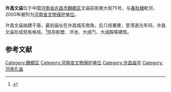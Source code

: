 {{coord|34|01|40|N|113|49|18|E|scale:10000|display=title}}
{{文物保护单位
|名称 = 春秋楼（含文庙）
|图片 = Xuchang Chunqiu Lou 2013.09.01 14-30-41.jpg
|级别 = 省级文物保护单位
|省名 = 河南省
|所在 = [[许昌市|许昌市]][[魏都区|魏都区]]
|分类 = 古建筑
|时代 = 清
|编号 = 3-100
|登录 = 2000年9月25日
}}
'''许昌文庙'''位于中国[[河南省|河南省]][[许昌市|许昌市]][[魏都区|魏都区]]文庙前街南大街75号，与[[春秋楼_(许昌)|春秋楼]]毗邻，2000年被列为[[河南省文物保护单位|河南省文物保护单位]]。

许昌文庙始建于唐，最初庙址在许昌城东南角，后几经重建，至清道光年间，许昌文庙形成现有格局。<ref>{{Cite web |url=http://edu.youth.cn/2013/0814/114705.shtml |title=河南许昌文庙正门紧闭几百年 网友建议重启 |accessdate=2014-04-15 |archive-date=2014-04-16 |archive-url=https://web.archive.org/web/20140416182208/http://edu.youth.cn/2013/0814/114705.shtml |dead-url=no }}</ref>现存影壁、泮池、大成门、大成殿等建筑。

{{Gallery
|width = 300
|height = 
|lines = 1
|File:Xuchang Wenmiao 2013.09.01 14-02-47.jpg|影壁
|File:Xuchang Wenmiao 2013.09.01 14-05-01.jpg|泮池
|File:Xuchang Wenmiao 2013.09.01 14-05-17.jpg|大成门
|File:Xuchang Wenmiao 2013.09.01 14-06-16.jpg|大成门
|File:Xuchang Wenmiao 2013.09.01 14-06-52.jpg|大成殿
|File:Xuchang Wenmiao 2013.09.01 14-07-31.jpg|大成殿
|File:Xuchang Wenmiao 2013.09.01 14-08-00.jpg|大成殿丹墀
|File:Xuchang Wenmiao 2013.09.01 14-08-41.jpg|大成殿
|File:Xuchang Wenmiao 2013.09.01 14-14-59.jpg|大成殿
|File:Xuchang Wenmiao 2013.09.01 14-11-23.jpg|大成殿
|File:Xuchang Wenmiao 2013.09.01 14-11-55.jpg|大成殿内部
|File:Xuchang Wenmiao 2013.09.01 14-12-31.jpg|大成殿内部
}}

==参考文献==
{{commonscat|Xuchang Confucian Temple}}
{{reflist}}

{{DEFAULTSORT:Xu}}
[[Category:魏都区|Category:魏都区]]
[[Category:河南省文物保护单位|Category:河南省文物保护单位]]
[[Category:许昌庙宇|Category:许昌庙宇]]
[[Category:河南孔庙|Category:河南孔庙]]